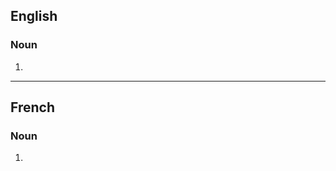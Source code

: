 ==English==

===Noun===
{{head|en|noun form}}

# {{plural of|extravagance|lang=en}}

----

==French==

===Noun===
{{head|fr|noun plural form|g=f}}

# {{plural of|extravagance|lang=fr}}